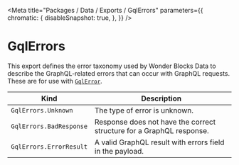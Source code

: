 
<Meta
    title="Packages / Data / Exports / GqlErrors"
    parameters={{
        chromatic: {
            disableSnapshot: true,
        },
    }}
/>

# GqlErrors

This export defines the error taxonomy used by Wonder Blocks Data to describe the GraphQL-related errors that can occur with GraphQL requests. These are for use with <a href="./?path=/docs/packages-data-exports-gqlerror--docs">`GqlError`</a>.

| Kind                    | Description                                                          |
| ----------------------- | -------------------------------------------------------------------- |
| `GqlErrors.Unknown`     | The type of error is unknown.                                        |
| `GqlErrors.BadResponse` | Response does not have the correct structure for a GraphQL response. |
| `GqlErrors.ErrorResult` | A valid GraphQL result with errors field in the payload.             |
